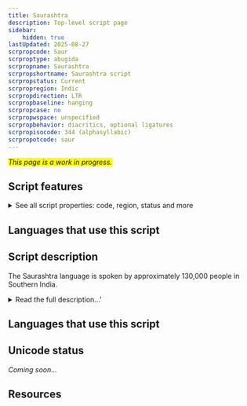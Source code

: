 ```yaml
---
title: Saurashtra
description: Top-level script page
sidebar:
    hidden: true
lastUpdated: 2025-08-27
scrpropcode: Saur
scrproptype: abugida
scrpropname: Saurashtra
scrpropshortname: Saurashtra script
scrpropstatus: Current
scrpropregion: Indic
scrpropdirection: LTR
scrpropbaseline: hanging
scrpropcase: no
scrpropwspace: unspecified
scrpropbehavior: diacritics, optional ligatures
scrpropisocode: 344 (alphasyllabic)
scrpropotcode: saur
---
```


<span style='background-color:yellow'>_This page is a work in progress._</span>


## Script features

<details>
<summary> See all script properties: code, region, status and more</summary>
<ScriptInfo />
</details>

## Languages that use this script

<WsList script='Saur' wsMax='5' />

## Script description

The Saurashtra language is spoken by approximately 130,000 people in Southern India.

<details>
<summary>Read the full description...'</summary>The Saurashtra script is of Brahmic origin, although its exact derivation is not known. Unlike most of the surrounding Dravidian languages, Saurashtra is Indo-European. The language has its own script of the same name, but is also written in the Tamil, Telugu, and Devanagari scripts. There is some debate amongst speakers of the Saurashtra language as to which script is best suited to the language.

The Saurashtra script is an abugida, that is, each letter represents a consonant+vowel syllable. There are thirty-four such letters. An unmarked letter represents a syllable with the inherent vowel [a]; letters can be marked with one of eleven vowel diacritics to represent a syllable with a different vowel. Vowel diacritics are attached to the top right corner of a base letter or written alongside it. There are also twelve letters for writing independent vowels (i.e. word-initial vowels). The four vocalic liquid letters _r_, _ru_, _l_ and _lu_ behave in the same way as vowels, so are often included in the vowel class.

Early Saurashtra texts use a number of complex conjunct forms for writing consonant clusters. However, when the script was restructured in the 1880s these were abandoned in favour of a _virama_ diacritic, which silences the inherent vowel of the first consonant in a cluster.

The script uses a letter called _upakshara_, a dependent consonant sign which attaches nasals and liquids to aspirate them. That is, the letter _m_ with _upakshara_ attached represents [mha]. An aspirated nasal or liquid which is followed by a vowel other than [a] is written with the vowel diacritic attached to the _upakshara_, not to the base letter. Some analyses of the script class aspirated nasal and liquids as a separate set of single discrete letters comprised of two parts.

There is a script-specific set of numbers 0-9, some of which closely resemble Devanagari digits. The widely-attested Indic punctuation marks danda and double danda are used to mark the end of a sentence or clause. Latin comma, full stop and question mark symbols are also used.
</details>

## Languages that use this script

<WsList script='Saur' wsMax='5' />

## Unicode status

_Coming soon..._

## Resources

<ScriptResources detailSummary='seemore' />

